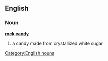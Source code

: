 ==English==
===Noun===
'''[[rock]] [[candy]]'''
#a candy made from crystallized white sugar

[[Category:English nouns]]